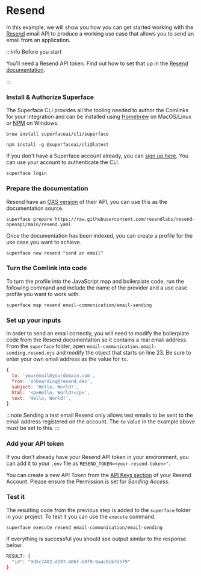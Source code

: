 # Resend

In this example, we will show you how you can get started working with the [Resend](https://resend.com/) email API to produce a working use case that allows you to send an email from an application.

:::info Before you start

You'll need a Resend API token. Find out how to set that up in the [Resend documentation](https://resend.com/docs/introduction).

:::

<div class="count-steps-h3">

### Install & Authorize Superface

The Superface CLI provides all the tooling needed to author the Comlinks for your integration and can be installed using [Homebrew](https://brew.sh/) on MacOS/Linux or [NPM](https://www.npmjs.com/) on Windows.

```shell title="Install with Homebrew"
brew install superfaceai/cli/superface
```

```shell title="Install with NPM"
npm install -g @superfaceai/cli@latest
```

If you don't have a Superface account already, you can [sign up here](https://superface.ai/create-account). You can use your account to authenticate the CLI.

```shell
superface login
```

### Prepare the documentation

Resend have an [OAS version](https://raw.githubusercontent.com/resendlabs/resend-openapi/main/resend.yaml) of their API, you can use this as the documentation source.

```shell
superface prepare https://raw.githubusercontent.com/resendlabs/resend-openapi/main/resend.yaml
```

Once the documentation has been indexed, you can create a profile for the use case you want to achieve.

```shell
superface new resend "send an email"
```

### Turn the Comlink into code

To turn the profile into the JavaScript map and boilerplate code, run the following command and include the name of the provider and a use case profile you want to work with.

```shell
superface map resend email-communication/email-sending
```

### Set up your inputs

In order to send an email correctly, you will need to modify the boilerplate code from the Resend documentation so it contains a real email address. From the `superface` folder, open `email-communication.email-sending.resend.mjs` and modify the object that starts on line 23. Be sure to enter your own email address as the value for `to`.

```js
{
  to: 'youremail@yourdomain.com',
  from: 'onboarding@resend.dev',
  subject: 'Hello, World!',
  html: '<p>Hello, World!</p>',
  text: 'Hello, World!',
}
```

:::note Sending a test email
Resend only allows test emails to be sent to the email address registered on the account. The `to` value in the example above must be set to this.
:::

### Add your API token

If you don't already have your Resend API token in your environment, you can add it to your `.env` file as `RESEND_TOKEN=<your-resend-token>"`.

You can create a new API Token from the [API Keys section](https://resend.com/api-keys) of your Resend Account. Please ensure the Permission is set for _Sending Access_.

### Test it

The resulting code from the previous step is added to the `superface` folder in your project. To test it you can use the `execute` command.

```shell
superface execute resend email-communication/email-sending
```

If everything is successful you should see output similar to the response below:

```bash
RESULT: {
  "id": "9d5c7482-d197-406f-b8f9-9a4c0cb7d5f9"
}
```

</div>
